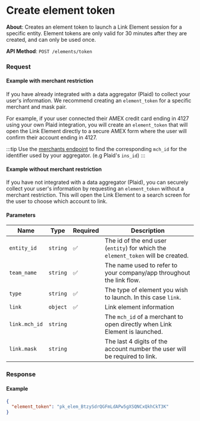 
# Create element token

**About**: Creates an element token to launch a Link Element session for a specific entity. Element tokens are only valid for 30 minutes after they are created, and can only be used once.


**API Method**: `POST /elements/token`

### Request

#### Example with merchant restriction
If you have already integrated with a data aggregator (Plaid) to collect your user's information. We recommend creating an `element_token` for a specific merchant and mask pair.

For example, if your user connected their AMEX credit card ending in 4127 using your own Plaid integration, you will create an `element_token` that will open the Link Element directly to a secure AMEX form where the user will confirm their account ending in 4127.

:::tip
Use the [merchants endpoint](/api/core/merchants/list) to find the corresponding `mch_id` for the identifier used by your aggregator. (e.g Plaid's `ins_id`)
:::

<ElementsCreateLinkToken />

#### Example without merchant restriction
If you have not integrated with a data aggregator (Plaid), you can securely collect your user's information by requesting an `element_token` without a merchant restriction. This will open the Link Element to a search screen for the user to choose which account to link.

<ElementsCreateLinkToken2 />

#### Parameters
| Name          | Type     | Required | Description                                                                      |
|---------------|----------|----------|----------------------------------------------------------------------------------|
| `entity_id`   | `string` | ✅        | The id of the end user (`entity`) for which the `element_token` will be created. |
| `team_name`   | `string` | ✅        | The name used to refer to your company/app throughout the link flow.             |
| `type`        | `string` | ✅        | The type of element you wish to launch. In this case `link`.                     |
| `link`        | `object` | ✅        | Link element information                                                         |
| `link.mch_id` | `string` |          | The `mch_id` of a merchant to open directly when Link Element is launched.       |
| `link.mask`   | `string` |          | The last 4 digits of the account number the user will be required to link.       |

### Response

#### Example

```json
{
  "element_token": "pk_elem_BtzySdrQGFmLdAPw5gXSQNCxQkhCkT3K"
}
```
